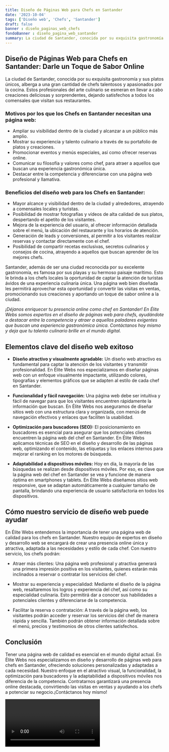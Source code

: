 ```yaml
---
title: Diseño de Páginas Web para Chefs en Santander
date: '2023-10-04'
tags: ['Diseño web', 'Chefs', 'Santander']
draft: false
banner : diseño_paginas_web_chefs
fondoBanner : diseño_pagina_web_santander
summary: La ciudad de Santander, conocida por su exquisita gastronomía y sus platos únicos, alberga a una gran cantidad de chefs talentosos y apasionados por la cocina. Estos profesionales del arte culinario se esmeran en llevar a cabo creaciones deliciosas y sorprendentes, dejando satisfechos a todos los comensales que visitan sus restaurantes.
---
```


## Diseño de Páginas Web para Chefs en Santander: Darle un Toque de Sabor Online

La ciudad de Santander, conocida por su exquisita gastronomía y sus platos únicos, alberga a una gran cantidad de chefs talentosos y apasionados por la cocina. Estos profesionales del arte culinario se esmeran en llevar a cabo creaciones deliciosas y sorprendentes, dejando satisfechos a todos los comensales que visitan sus restaurantes.

### Motivos por los que los Chefs en Santander necesitan una página web:

- Ampliar su visibilidad dentro de la ciudad y alcanzar a un público más amplio.
- Mostrar su experiencia y talento culinario a través de su portafolio de platos y creaciones.
- Promocionar eventos y menús especiales, así como ofrecer reservas online.
- Comunicar su filosofía y valores como chef, para atraer a aquellos que buscan una experiencia gastronómica única.
- Destacar entre la competencia y diferenciarse con una página web profesional y llamativa.

### Beneficios del diseño web para los Chefs en Santander:

- Mayor alcance y visibilidad dentro de la ciudad y alrededores, atrayendo a comensales locales y turistas.
- Posibilidad de mostrar fotografías y vídeos de alta calidad de sus platos, despertando el apetito de los visitantes.
- Mejora de la experiencia del usuario, al ofrecer información detallada sobre el menú, la ubicación del restaurante y los horarios de atención.
- Generación de leads y conversiones, al permitir a los visitantes realizar reservas y contactar directamente con el chef.
- Posibilidad de compartir recetas exclusivas, secretos culinarios y consejos de cocina, atrayendo a aquellos que buscan aprender de los mejores chefs.

Santander, además de ser una ciudad reconocida por su excelente gastronomía, es famosa por sus playas y su hermoso paisaje marítimo. Esto le brinda a los chefs locales la oportunidad de captar la atención de turistas ávidos de una experiencia culinaria única. Una página web bien diseñada les permitirá aprovechar esta oportunidad y convertir las visitas en ventas, promocionando sus creaciones y aportando un toque de sabor online a la ciudad.

*¡Déjanos enriquecer tu presencia online como chef en Santander! En Élite Webs somos expertos en el diseño de páginas web para chefs, ayudándote a destacar entre la competencia y atraer a aquellos paladares exigentes que buscan una experiencia gastronómica única. Contáctanos hoy mismo y deja que tu talento culinario brille en el mundo digital.*

<GifSeo />

<Cta />

## Elementos clave del diseño web exitoso

- **Diseño atractivo y visualmente agradable:** Un diseño web atractivo es fundamental para captar la atención de los visitantes y transmitir profesionalidad. En Élite Webs nos especializamos en diseñar páginas web con un enfoque visualmente impactante, utilizando colores, tipografías y elementos gráficos que se adapten al estilo de cada chef en Santander.

- **Funcionalidad y fácil navegación:** Una página web debe ser intuitiva y fácil de navegar para que los visitantes encuentren rápidamente la información que buscan. En Élite Webs nos aseguramos de diseñar sitios web con una estructura clara y organizada, con menús de navegación efectivos y enlaces que faciliten la usabilidad.

- **Optimización para buscadores (SEO):** El posicionamiento en buscadores es esencial para asegurar que los potenciales clientes encuentren la página web del chef en Santander. En Élite Webs aplicamos técnicas de SEO en el diseño y desarrollo de las páginas web, optimizando el contenido, las etiquetas y los enlaces internos para mejorar el ranking en los motores de búsqueda.

- **Adaptabilidad a dispositivos móviles:** Hoy en día, la mayoría de las búsquedas se realizan desde dispositivos móviles. Por eso, es clave que la página web del chef en Santander se vea y funcione de manera óptima en smartphones y tablets. En Élite Webs diseñamos sitios web responsive, que se adaptan automáticamente a cualquier tamaño de pantalla, brindando una experiencia de usuario satisfactoria en todos los dispositivos.

## Cómo nuestro servicio de diseño web puede ayudar

En Élite Webs entendemos la importancia de tener una página web de calidad para los chefs en Santander. Nuestro equipo de expertos en diseño y desarrollo web se encargará de crear una presencia online única y atractiva, adaptada a las necesidades y estilo de cada chef. Con nuestro servicio, los chefs podrán:

- Atraer más clientes: Una página web profesional y atractiva generará una primera impresión positiva en los visitantes, quienes estarán más inclinados a reservar o contratar los servicios del chef.

- Mostrar su experiencia y especialidad: Mediante el diseño de la página web, resaltaremos los logros y experiencia del chef, así como su especialidad culinaria. Esto permitirá dar a conocer sus habilidades a potenciales clientes y diferenciarse de la competencia.

- Facilitar la reserva o contratación: A través de la página web, los visitantes podrán acceder y reservar los servicios del chef de manera rápida y sencilla. También podrán obtener información detallada sobre el menú, precios y testimonios de otros clientes satisfechos.

## Conclusión

Tener una página web de calidad es esencial en el mundo digital actual. En Élite Webs nos especializamos en diseño y desarrollo de páginas web para chefs en Santander, ofreciendo soluciones personalizadas y adaptadas a cada necesidad. Nuestro enfoque en el atractivo visual, la funcionalidad, la optimización para buscadores y la adaptabilidad a dispositivos móviles nos diferencia de la competencia. Contratarnos garantizará una presencia online destacada, convirtiendo las visitas en ventas y ayudando a los chefs a potenciar su negocio.¡Contáctanos hoy mismo!

<Video />

<CtaBot job='Chefs' city='Santander'/>

<Gmaps query='Santander+españa+maps' />